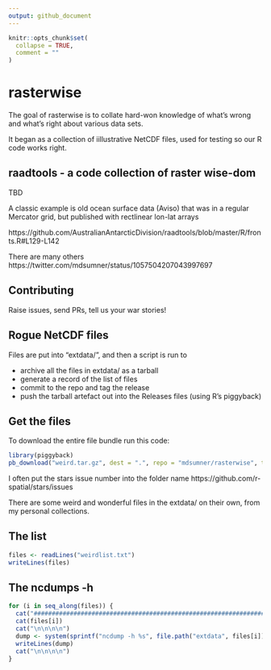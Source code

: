 ```yaml
---
output: github_document
---
```


<!-- README.md is generated from README.Rmd. Please edit that file -->


```r
knitr::opts_chunk$set(
  collapse = TRUE,
  comment = ""
)
```
# rasterwise

The goal of rasterwise is to collate hard-won knowledge of what's wrong and what's right about various data sets. 

It began as a collection of iillustrative NetCDF files, used for testing so our R code works right. 

## raadtools - a code collection of raster wise-dom

TBD

A classic example is old ocean surface data (Aviso) that was in a regular Mercator grid, but published with 
rectlinear lon-lat arrays

https://github.com/AustralianAntarcticDivision/raadtools/blob/master/R/fronts.R#L129-L142

There are many others https://twitter.com/mdsumner/status/1057504207043997697

## Contributing

Raise issues, send PRs, tell us your war stories! 

## Rogue NetCDF files


Files are put into "extdata/", and then a script is run to 

* archive all the files in extdata/ as a tarball
* generate a record of the list of files
* commit to the repo and tag the release
* push the tarball artefact out into the Releases files (using R's piggyback)

## Get the files

To download the entire file bundle run this code: 

```R
library(piggyback)
pb_download("weird.tar.gz", dest = ".", repo = "mdsumner/rasterwise", tag = "v0.5.0")
```

I often put the stars issue number into the folder name https://github.com/r-spatial/stars/issues

There are some weird and wonderful files in the extdata/ on their own, from my personal collections. 


## The list

```r
files <- readLines("weirdlist.txt")
writeLines(files)
```


## The ncdumps -h 


```r
for (i in seq_along(files)) {
  cat("###############################################################################\n")
  cat(files[i])
  cat("\n\n\n\n")
  dump <- system(sprintf("ncdump -h %s", file.path("extdata", files[i])), intern = TRUE)
  writeLines(dump)
  cat("\n\n\n\n")
}
```

